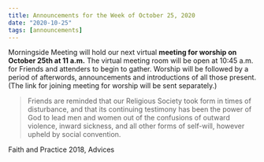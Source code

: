 ```yaml
---
title: Announcements for the Week of October 25, 2020
date: "2020-10-25"
tags: [announcements]
---
```


Morningside Meeting will hold our next virtual **meeting for worship on October 25th at 11 a.m.** The virtual meeting room will be open at 10:45 a.m. for Friends and attenders to begin to gather. Worship will be followed by a period of afterwords, announcements and introductions of all those present. (The link for joining meeting for worship will be sent separately.)

> Friends are reminded that our Religious Society took form in times of
> disturbance, and that its continuing testimony has been the power of God to
> lead men and women out of the confusions of outward violence, inward sickness,
> and all other forms of self-will, however upheld by social convention.

Faith and Practice 2018, Advices
